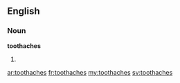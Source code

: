 ==English==

===Noun===
'''toothaches'''

# {{plural of|[[toothache]]}}

[[ar:toothaches]]
[[fr:toothaches]]
[[my:toothaches]]
[[sv:toothaches]]